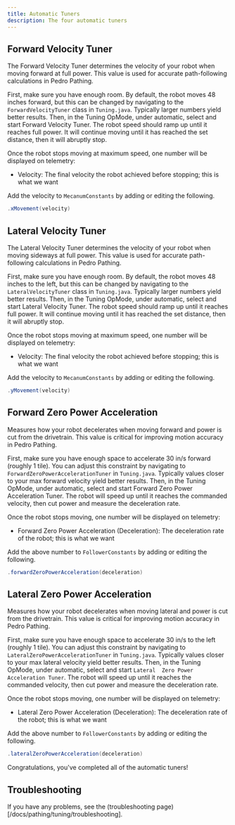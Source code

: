 ```yaml
---
title: Automatic Tuners
description: The four automatic tuners
---
```


## Forward Velocity Tuner

<Callout title="Purpose" type="info">
  The Forward Velocity Tuner determines the velocity of your robot when moving forward at full power. 
  This value is used for accurate path-following calculations in Pedro Pathing.
</Callout>

First, make sure you have enough room. By default, the robot moves 48 inches forward, but this can be 
changed by navigating to the `ForwardVelocityTuner` class in `Tuning.java`. Typically larger numbers yield
better results. Then, in the Tuning OpMode, under automatic, select and start Forward Velocity Tuner. The 
robot speed should ramp up until it reaches full power. It will continue moving until it has reached the set distance,
then it will abruptly stop.

Once the robot stops moving at maximum speed, one number will be displayed on telemetry:

- Velocity: The final velocity the robot achieved before stopping; this is what we want

Add the velocity to `MecanumConstants` by adding or editing the following.

```java title="Constants.java"
.xMovement(velocity)
```

## Lateral Velocity Tuner

<Callout title="Purpose" type="info">
  The Lateral Velocity Tuner determines the velocity of your robot when moving sideways at full power. 
  This value is used for accurate path-following calculations in Pedro Pathing.
</Callout>

First, make sure you have enough room. By default, the robot moves 48 inches to the left, but this can be 
changed by navigating to the `LateralVelocityTuner` class in `Tuning.java`. Typically larger numbers yield
better results. Then, in the Tuning OpMode, under automatic, select and start Lateral Velocity Tuner. The 
robot speed should ramp up until it reaches full power. It will continue moving until it has reached the set distance,
then it will abruptly stop.

Once the robot stops moving at maximum speed, one number will be displayed on telemetry:

- Velocity: The final velocity the robot achieved before stopping; this is what we want

Add the velocity to `MecanumConstants` by adding or editing the following.

```java title="Constants.java"
.yMovement(velocity)
```

## Forward Zero Power Acceleration

<Callout title="Purpose" type="info">
  Measures how your robot decelerates when moving forward and power is cut from the drivetrain. 
  This value is critical for improving motion accuracy in Pedro Pathing.
</Callout>

First, make sure you have enough space to accelerate 30 in/s forward (roughly 1 tile). You can adjust this constraint
by navigating to `ForwardZeroPowerAccelerationTuner` in `Tuning.java`. Typically values closer to your 
max forward velocity yield better results. Then, in the Tuning OpMode, under automatic, select and start Forward
Zero Power Acceleration Tuner. The robot will speed up until it reaches the commanded velocity, then cut power and measure the deceleration rate.

Once the robot stops moving, one number will be displayed on telemetry:

- Forward Zero Power Acceleration (Deceleration): The deceleration rate of the robot; this is what we want

Add the above number to `FollowerConstants` by adding or editing the following.

```java title="Constants.java"
.forwardZeroPowerAcceleration(deceleration)
```

## Lateral Zero Power Acceleration

<Callout title="Purpose" type="info">
  Measures how your robot decelerates when moving lateral and power is cut from the drivetrain. 
  This value is critical for improving motion accuracy in Pedro Pathing.
</Callout>

First, make sure you have enough space to accelerate 30 in/s to the left (roughly 1 tile). You can adjust this constraint
by navigating to `LateralZeroPowerAccelerationTuner` in `Tuning.java`. Typically values closer to your 
max lateral velocity yield better results. Then, in the Tuning OpMode, under automatic, select and start `Lateral 
Zero Power Acceleration Tuner`. The robot will speed up until it reaches the commanded velocity, then cut power and measure the deceleration rate.

Once the robot stops moving, one number will be displayed on telemetry:

- Lateral Zero Power Acceleration (Deceleration): The deceleration rate of the robot; this is what we want

Add the above number to `FollowerConstants` by adding or editing the following.

```java title="Constants.java"
.lateralZeroPowerAcceleration(deceleration)
```

Congratulations, you've completed all of the automatic tuners!

## Troubleshooting

If you have any problems, see the (troubleshooting page)[/docs/pathing/tuning/troubleshooting].